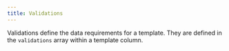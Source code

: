 ```yaml
---
title: Validations
---
```


Validations define the data requirements for a template. They are defined in the `validations` array within a template column.
